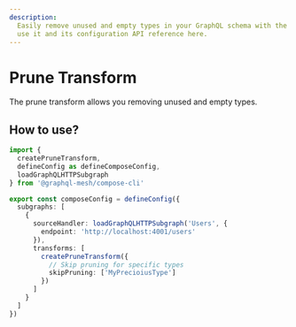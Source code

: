 ```yaml
---
description:
  Easily remove unused and empty types in your GraphQL schema with the prune transform. Learn how to
  use it and its configuration API reference here.
---
```


# Prune Transform

The prune transform allows you removing unused and empty types.

## How to use?

```ts filename="mesh-config.ts"
import {
  createPruneTransform,
  defineConfig as defineComposeConfig,
  loadGraphQLHTTPSubgraph
} from '@graphql-mesh/compose-cli'

export const composeConfig = defineConfig({
  subgraphs: [
    {
      sourceHandler: loadGraphQLHTTPSubgraph('Users', {
        endpoint: 'http://localhost:4001/users'
      }),
      transforms: [
        createPruneTransform({
          // Skip pruning for specific types
          skipPruning: ['MyPrecioiusType']
        })
      ]
    }
  ]
})
```
